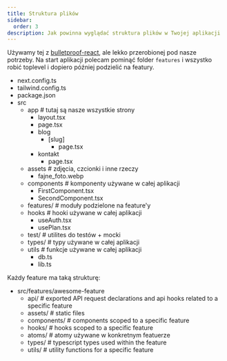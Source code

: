 ```yaml
---
title: Struktura plików
sidebar:
  order: 3
description: Jak powinna wyglądać struktura plików w Twojej aplikacji
---
```



Używamy tej z [bulletproof-react](https://github.com/alan2207/bulletproof-react/blob/master/docs/project-structure.md), ale lekko przerobionej pod nasze potrzeby. Na start aplikacji polecam pominąć folder `features` i wszystko robić toplevel i dopiero później podzielić na featury.

<FileTree>

- next.config.ts
- tailwind.config.ts
- package.json
- src
  - app # tutaj są nasze wszystkie strony
    - layout.tsx
    - page.tsx
    - blog
      - [slug]
        - page.tsx
    - kontakt
      - page.tsx
  - assets # zdjęcia, czcionki i inne rzeczy
    - fajne_foto.webp
  - components # komponenty używane w całej aplikacji
    - FirstComponent.tsx
    - SecondComponent.tsx
  - features/ # moduły podzielone na feature'y
  - hooks # hooki używane w całej aplikacji
    - useAuth.tsx
    - usePlan.tsx
  - test/ # utilites do testów + mocki
  - types/ # typy używane w całej aplikacji
  - utils # funkcje używane w całej aplikacji
    - db.ts
    - lib.ts

</FileTree>

Każdy feature ma taką strukturę:

<FileTree>

- src/features/awesome-feature
  - api/ # exported API request declarations and api hooks related to a specific feature
  - assets/ # static files
  - components/ # components scoped to a specific feature
  - hooks/ # hooks scoped to a specific feature
  - atoms/ # atomy używane w konkretnym featuerze
  - types/ # typescript types used within the feature
  - utils/ # utility functions for a specific feature

</FileTree>
